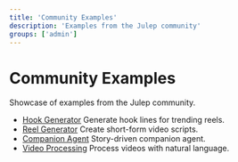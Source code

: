 ```yaml
---
title: 'Community Examples'
description: 'Examples from the Julep community'
groups: ['admin']
---
```


# Community Examples

Showcase of examples from the Julep community.

- [Hook Generator](https://github.com/julep-ai/julep/blob/dev/cookbooks/advanced/04-hook-generator-trending-reels.ipynb)
  Generate hook lines for trending reels.
- [Reel Generator](https://github.com/julep-ai/julep/blob/dev/cookbooks/advanced/10-reel-generator.ipynb)
  Create short-form video scripts.
- [Companion Agent](https://github.com/julep-ai/julep/blob/dev/cookbooks/advanced/09-companion-agent.ipynb)
  Story-driven companion agent.
- [Video Processing](https://github.com/julep-ai/julep/blob/dev/cookbooks/advanced/05-video-processing-with-natural-language.ipynb)
  Process videos with natural language.

